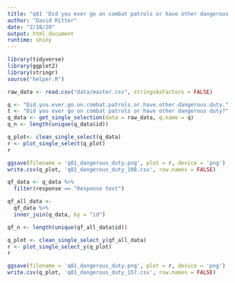 ```yaml
---
title: "q81 'Did you ever go on combat patrols or have other dangerous duty?'"
author: "David Ritter"
date: "2/18/20"
output: html_document
runtime: shiny
---
```


```r
library(tidyverse)
library(ggplot2)
library(stringr)
source("helper.R")
```

```r
raw_data <- read.csv("data/master.csv", stringsAsFactors = FALSE)
```

```r
q <- "Did.you.ever.go.on.combat.patrols.or.have.other.dangerous.duty."
t <- "Did you ever go on combat patrols or have other dangerous duty?"
q_data <- get_single_selection(data = raw_data, q.name = q)
q_n <- length(unique(q_data$id))
```

```r
q_plot<- clean_single_select(q_data)
r <- plot_single_select(q_plot)
r
```

```r
ggsave(filename = 'q81_dangerous_duty.png', plot = r, device = 'png')
write.csv(q_plot, 'q81_dangerous_duty_108.csv', row.names = FALSE)
```


```r
qf_data <- q_data %>%
  filter(response == "Response text")
```

```r
qf_all_data <- 
  qf_data %>%
  inner_join(q_data, by = "id")

qf_n <- length(unique(qf_all_data$id))
```

```r
q_plot <- clean_single_select_y(qf_all_data)
r <- plot_single_select_y(q_plot)
r
```

```r
ggsave(filename = 'q81_dangerous_duty.png', plot = r, device = 'png')
write.csv(q_plot, 'q81_dangerous_duty_157.csv', row.names = FALSE)
```
